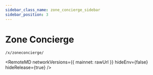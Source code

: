 ```yaml
---
sidebar_class_name: zone_concierge_sidebar
sidebar_position: 3
---
```


# Zone Concierge

`/x/zoneconcierge/`



<RemoteMD
  networkVersions={{
    mainnet: rawUrl
  }}
  hideEnv={false}
  hideRelease={true}
/>
